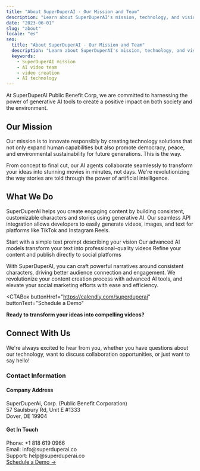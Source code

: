 ```yaml
---
title: "About SuperDuperAI - Our Mission and Team"
description: "Learn about SuperDuperAI's mission, technology, and vision for democratizing video creation with AI."
date: "2023-06-01"
slug: "about"
locale: "es"
seo:
  title: "About SuperDuperAI - Our Mission and Team"
  description: "Learn about SuperDuperAI's mission, technology, and vision for democratizing video creation with AI."
  keywords:
    - SuperDuperAI mission
    - AI video team
    - video creation
    - AI technology
---
```


At SuperDuperAI Public Benefit Corp, we are committed to harnessing the power of generative AI tools to create a positive impact on both society and the environment.

<FeatureGrid>
  <Feature
    title="Mission-Driven"
    description="Creating technology that expands human capabilities while promoting democracy, peace, and sustainability."
    icon="star"
  />
  <Feature
    title="AI Excellence"
    description="Pushing the boundaries of what's possible with generative AI for video creation."
    icon="sparkles"
  />
  <Feature
    title="User-Focused"
    description="Designing intuitive tools that make AI accessible to everyone, regardless of technical expertise."
    icon="users"
  />
</FeatureGrid>

## Our Mission

Our mission is to innovate responsibly by creating technology solutions that not only expand human capabilities but also promote democracy, peace, and environmental sustainability for future generations. This is the way.

From concept to final cut, our AI agents collaborate seamlessly to transform your ideas into stunning movies in minutes, not days. We're revolutionizing the way stories are told through the power of artificial intelligence.

## What We Do

SuperDuperAI helps you create engaging content by building consistent, customizable characters and stories using generative AI. Our seamless API integration allows developers to easily generate videos, images, and text for platforms like TikTok and Instagram Reels.

<Steps>
  <Step
    number="1"
    title="Write Your Idea"
  >
    Start with a simple text prompt describing your vision
  </Step>
  <Step
    number="2"
    title="AI Generation"
  >
    Our advanced AI models transform your text into professional-quality videos
  </Step>
  <Step
    number="3"
    title="Customize & Share"
  >
    Refine your content and publish directly to social platforms
  </Step>
</Steps>

With SuperDuperAI, you can craft powerful narratives around consistent characters, driving better audience connection and engagement. We revolutionize your content creation process with advanced AI tools, and elevate your social marketing efforts with ease and efficiency.

<CTABox
  buttonHref="https://calendly.com/superduperai"
  buttonText="Schedule a Demo"
>
  **Ready to transform your ideas into compelling videos?**
</CTABox>

## Connect With Us

We're always excited to hear from you, whether you have questions about our technology, want to discuss collaboration opportunities, or just want to say hello!

### Contact Information

<div className="grid grid-cols-1 md:grid-cols-2 gap-6 mt-8 mb-12">
  <div className="bg-card/50 p-6 rounded-lg border border-border/50 hover:border-primary/30 transition-colors">
    <h4 className="text-xl font-semibold mb-3">Company Address</h4>
    <div className="text-muted-foreground">
      SuperDuperAi, Corp. (Public Benefit Corporation)
    </div>
    <div className="text-muted-foreground">57 Saulsbury Rd, Unit E #1333</div>
    <div className="text-muted-foreground">Dover, DE 19904</div>
  </div>

  <div className="bg-card/50 p-6 rounded-lg border border-border/50 hover:border-primary/30 transition-colors">
    <h4 className="text-xl font-semibold mb-3">Get In Touch</h4>
    <div className="text-muted-foreground">Phone: +1 818 619 0966</div>
    <div className="text-muted-foreground">Email: info@superduperai.co</div>
    <div className="text-muted-foreground">Support: help@superduperai.co</div>
  </div>
</div>

<VideoShowcase />

<div className="mt-4 text-center text-xl font-bold">
  <a
    href="https://calendly.com/superduperai"
    target="_blank"
    rel="noopener noreferrer"
    className="text-primary hover:text-primary/80 transition-colors"
  >
    Schedule a Demo →
  </a>
</div>
